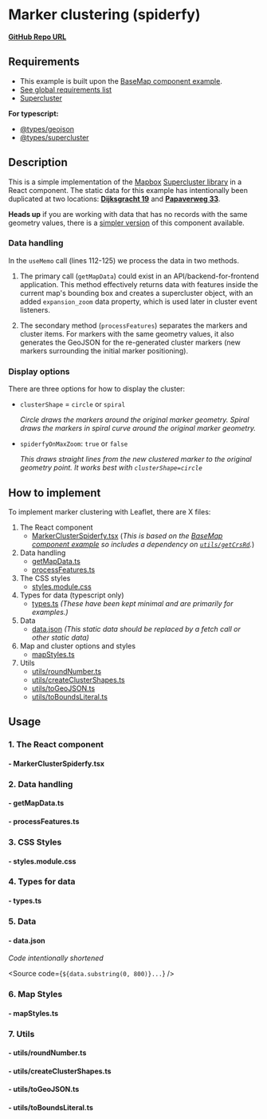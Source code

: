 
<Meta of={MarkerClusterSpiderfyStories} />

# Marker clustering (spiderfy)

**[GitHub Repo URL](https://github.com/Amsterdam/ee-react-map-demos/tree/main/src/pages/MarkerCluster)**

## Requirements

- This example is built upon the [BaseMap component example](../?path=/docs/react-baselayer--docs).
- [See global requirements list](../?path=/docs/global-requirements--docs)
- [Supercluster](https://www.npmjs.com/package/supercluster)

**For typescript:**

- [@types/geojson](https://www.npmjs.com/package/@types/geojson)
- [@types/supercluster](https://www.npmjs.com/package/@types/supercluster)

## Description

This is a simple implementation of the [Mapbox](https://www.mapbox.com/) [Supercluster library](https://github.com/mapbox/supercluster) in a React component. The static data for this example has intentionally been duplicated at two locations: **[Dijksgracht 19](https://data.amsterdam.nl/data/bag/nummeraanduiding/0363200000450029?center=52.3757212%2C4.9183681&term=Dijksgracht+19%2C+1019BT+Amsterdam&zoom=14)** and **[Papaverweg 33](https://data.amsterdam.nl/data/bag/nummeraanduiding/0363200000411392?center=52.3957353%2C4.9069465&term=Papaverweg+33%2C+1032KE+Amsterdam&zoom=14)**.

**Heads up** if you are working with data that has no records with the same geometry values, there is a [simpler version](../?path=/story/react-markercluster--default) of this component available.

### Data handling

In the `useMemo` call (lines 112-125) we process the data in two methods.

1. The primary call (`getMapData`) could exist in an API/backend-for-frontend application. This method effectively returns data with features inside the current map's bounding box and creates a supercluster object, with an added `expansion_zoom` data property, which is used later in cluster event listeners.

2. The secondary method (`processFeatures`) separates the markers and cluster items. For markers with the same geometry values, it also generates the GeoJSON for the re-generated cluster markers (new markers surrounding the initial marker positioning).

### Display options

There are three options for how to display the cluster:
- `clusterShape` = `circle` or `spiral`

    *Circle draws the markers around the original marker geometry. Spiral draws the markers in spiral curve around the original marker geometry.*

- `spiderfyOnMaxZoom`: `true` or `false`

    *This draws straight lines from the new clustered marker to the original geometry point. It works best with `clusterShape=circle`*

## How to implement

To implement marker clustering with Leaflet, there are X files:

1. The React component
    - [MarkerClusterSpiderfy.tsx](#--markerclusterspiderfytsx) (*This is based on the [BaseMap component example](../?path=/docs/react-baselayer--docs) so includes a dependency on [`utils/getCrsRd`](../?path=/docs/react-baselayer--docs#1-getcrsrdts).*)
2. Data handling
    - [getMapData.ts](#--getmapdatats)
    - [processFeatures.ts](#--processfeaturests)
3. The CSS styles
    - [styles.module.css](#--stylesmodulecss)
4. Types for data (typescript only)
    - [types.ts](#--typests) *(These have been kept minimal and are primarily for examples.)*
5. Data
    - [data.json](#--datajson) *(This static data should be replaced by a fetch call or other static data)*
6. Map and cluster options and styles
    - [mapStyles.ts](#--mapstylests)
7. Utils
    - [utils/roundNumber.ts](#--utilsroundnumberts)
    - [utils/createClusterShapes.ts](#--utilscreateclustershapests)
    - [utils/toGeoJSON.ts](#--utilstogeojsonts)
    - [utils/toBoundsLiteral.ts](#--utilstoboundsliteralts)

## Usage

### 1. The React component

#### - MarkerClusterSpiderfy.tsx

<Source code={MarkerClusterSpiderfy} />

### 2. Data handling

#### - getMapData.ts

<Source code={getMapData} />

#### - processFeatures.ts

<Source code={processFeatures} />

### 3. CSS Styles

#### - styles.module.css

<Source code={styles} />

### 4. Types for data

#### - types.ts

<Source code={types} />

### 5. Data

#### - data.json

*Code intentionally shortened*

<Source code={`${data.substring(0, 800)}...`} />

### 6. Map Styles

#### - mapStyles.ts

<Source code={mapStyles} />

### 7. Utils

#### - utils/roundNumber.ts

<Source code={roundNumber} />

#### - utils/createClusterShapes.ts

<Source code={createClusterShapes} />

#### - utils/toGeoJSON.ts

<Source code={toGeoJSON} />

#### - utils/toBoundsLiteral.ts

<Source code={toBoundsLiteral} />
